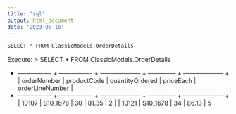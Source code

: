 ```yaml
---
title: "sql"
output: html_document
date: '2023-05-16'
---
```


```r
SELECT * FROM ClassicModels.OrderDetails
```


Execute:
> SELECT * FROM ClassicModels.OrderDetails

+ ---------------- + ---------------- + -------------------- + -------------- + -------------------- +
| orderNumber      | productCode      | quantityOrdered      | priceEach      | orderLineNumber      |
+ ---------------- + ---------------- + -------------------- + -------------- + -------------------- +
| 10107            | S10_1678         | 30                   | 81.35          | 2                    |
| 10121            | S10_1678         | 34                   | 86.13          | 5  
